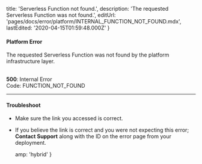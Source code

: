 
  title: 'Serverless Function not found.',
  description: 'The requested Serverless Function was not found.',
  editUrl: 'pages/docs/error/platform/INTERNAL_FUNCTION_NOT_FOUND.mdx',
  lastEdited: '2020-04-15T01:59:48.000Z'
}

#### Platform Error

The requested Serverless Function was not found by the platform infrastructure layer.

<br />

<Note label={false}>
  <b>500</b>: Internal Error
  <br />
  Code: <InlineCode>FUNCTION_NOT_FOUND</InlineCode>
</Note>

---

#### Troubleshoot

- Make sure the link you accessed is correct.
- If you believe the link is correct and you were not expecting this error; **<EmailLink type="support">Contact Support</EmailLink>** along with the ID on the error page from your deployment.


  amp: 'hybrid'
}
